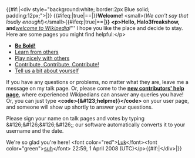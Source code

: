 <article id="16718773" title=User talk:Halo3freakshow>
	<talkpage id="16718773" title="User talk:Halo3freakshow">
{{#if:|&lt;div style=&quot;background:white; border:2px Blue solid; padding:12px;&quot;&gt;|}}
{{#ifeq:|true|==|}}'''Welcome!''' &lt;small&gt;(''We can't say that loudly enough!'')&lt;/small&gt;{{#ifeq:|true|==|'''}}
&lt;p&gt;Hello, Halo3freakshow, and '''''[[Wikipedia:Welcoming committee/Welcome to Wikipedia|welcome to Wikipedia]]!''''' I hope you like the place and decide to stay. Here are some pages you might find helpful:&lt;/p&gt;
*[[Wikipedia:Be bold in updating pages|'''Be Bold!''']] 
*[[Wikipedia:Avoiding common mistakes|Learn from others]] 
*[[Wikipedia:Etiquette|Play nicely with others]] 
*[[Wikipedia:Contributing to Wikipedia|Contribute, Contribute, Contribute!]] 
*[[Wikipedia:User page|Tell us a bit about yourself]] 

If you have any questions or problems, no matter what they are, leave me a message on my talk page. Or, please come to the '''[[Wikipedia:New contributors' help page|new contributors' help page]]''', where experienced Wikipedians can answer any queries you have! Or, you can just type '''&lt;code&gt;{&amp;#123;helpme}}&lt;/code&gt;''' on your user page, and someone will show up shortly to answer your questions. 

Please sign your name on talk pages and votes by typing &amp;#126;&amp;#126;&amp;#126;&amp;#126;; our software automatically converts it to your username and the date.

We're so glad you're here! &lt;font color=&quot;red&quot;&gt;[[User Talk:Luksuh|Luk]]&lt;/font&gt;&lt;font color=&quot;green&quot;&gt;[[User Talk:Luksuh|suh]]&lt;/font&gt; 22:59, 1 April 2008 (UTC)&lt;/p&gt;{{#if:|&lt;/div&gt;|}}
	</talkpage>
</article>